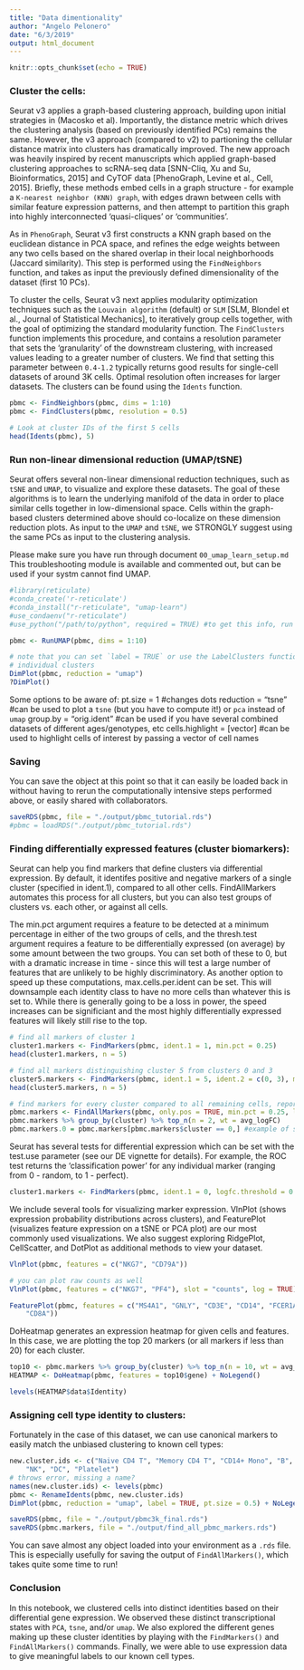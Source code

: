 ```yaml
---
title: "Data dimentionality"
author: "Angelo Pelonero"
date: "6/3/2019"
output: html_document
---
```


```r
knitr::opts_chunk$set(echo = TRUE)
```

### Cluster the cells:
Seurat v3 applies a graph-based clustering approach, building upon initial strategies in (Macosko et al). Importantly, the distance metric which drives the clustering analysis (based on previously identified PCs) remains the same. However, the v3 approach (compared to v2) to partioning the cellular distance matrix into clusters has dramatically improved. The new approach was heavily inspired by recent manuscripts which applied graph-based clustering approaches to scRNA-seq data [SNN-Cliq, Xu and Su, Bioinformatics, 2015] and CyTOF data [PhenoGraph, Levine et al., Cell, 2015]. Briefly, these methods embed cells in a graph structure - for example a `K-nearest neighbor (KNN) graph`, with edges drawn between cells with similar feature expression patterns, and then attempt to partition this graph into highly interconnected ‘quasi-cliques’ or ‘communities’.

As in `PhenoGraph`, Seurat v3 first constructs a KNN graph based on the euclidean distance in PCA space, and refines the edge weights between any two cells based on the shared overlap in their local neighborhoods (Jaccard similarity). This step is performed using the `FindNeighbors` function, and takes as input the previously defined dimensionality of the dataset (first 10 PCs).

To cluster the cells, Seurat v3 next applies modularity optimization techniques such as the `Louvain algorithm` (default) or `SLM` [SLM, Blondel et al., Journal of Statistical Mechanics], to iteratively group cells together, with the goal of optimizing the standard modularity function. The `FindClusters` function implements this procedure, and contains a resolution parameter that sets the ‘granularity’ of the downstream clustering, with increased values leading to a greater number of clusters. We find that setting this parameter between `0.4-1.2` typically returns good results for single-cell datasets of around 3K cells. Optimal resolution often increases for larger datasets. The clusters can be found using the `Idents` function.
```r
pbmc <- FindNeighbors(pbmc, dims = 1:10)
pbmc <- FindClusters(pbmc, resolution = 0.5)
```

```r
# Look at cluster IDs of the first 5 cells
head(Idents(pbmc), 5)
```

### Run non-linear dimensional reduction (UMAP/tSNE)
Seurat offers several non-linear dimensional reduction techniques, such as `tSNE` and `UMAP`, to visualize and explore these datasets. The goal of these algorithms is to learn the underlying manifold of the data in order to place similar cells together in low-dimensional space. Cells within the graph-based clusters determined above should co-localize on these dimension reduction plots. As input to the `UMAP` and `tSNE`, we STRONGLY suggest using the same PCs as input to the clustering analysis.

Please make sure you have run through document `00_umap_learn_setup.md`
This troubleshooting module is available and commented out, but can be used if your systm cannot find UMAP.

```r
#library(reticulate)
#conda_create('r-reticulate')
#conda_install("r-reticulate", "umap-learn")
#use_condaenv("r-reticulate")
#use_python("/path/to/python", required = TRUE) #to get this info, run `$ where python` on a bash prompt.
```

```r
pbmc <- RunUMAP(pbmc, dims = 1:10)
```

```r
# note that you can set `label = TRUE` or use the LabelClusters function to help label
# individual clusters
DimPlot(pbmc, reduction = "umap")
?DimPlot()
```

Some options to be aware of:
pt.size = 1                #changes dots
reduction = "tsne"         #can be used to plot a `tsne` (but you have to compute it!) or `pca` instead of `umap`
group.by = "orig.ident"    #can be used if you have several combined datasets of different ages/genotypes, etc
cells.highlight = [vector] #can be used to highlight cells of interest by passing a vector of cell names

### Saving

You can save the object at this point so that it can easily be loaded back in without having to rerun the computationally intensive steps performed above, or easily shared with collaborators.
```r
saveRDS(pbmc, file = "./output/pbmc_tutorial.rds")
#pbmc = loadRDS("./output/pbmc_tutorial.rds")
```

### Finding differentially expressed features (cluster biomarkers):

Seurat can help you find markers that define clusters via differential expression. By default, it identifes positive and negative markers of a single cluster (specified in ident.1), compared to all other cells. FindAllMarkers automates this process for all clusters, but you can also test groups of clusters vs. each other, or against all cells.

The min.pct argument requires a feature to be detected at a minimum percentage in either of the two groups of cells, and the thresh.test argument requires a feature to be differentially expressed (on average) by some amount between the two groups. You can set both of these to 0, but with a dramatic increase in time - since this will test a large number of features that are unlikely to be highly discriminatory. As another option to speed up these computations, max.cells.per.ident can be set. This will downsample each identity class to have no more cells than whatever this is set to. While there is generally going to be a loss in power, the speed increases can be significiant and the most highly differentially expressed features will likely still rise to the top.
```r
# find all markers of cluster 1
cluster1.markers <- FindMarkers(pbmc, ident.1 = 1, min.pct = 0.25)
head(cluster1.markers, n = 5)
```

```r
# find all markers distinguishing cluster 5 from clusters 0 and 3
cluster5.markers <- FindMarkers(pbmc, ident.1 = 5, ident.2 = c(0, 3), min.pct = 0.25)
head(cluster5.markers, n = 5)
```

```r
# find markers for every cluster compared to all remaining cells, report only the positive ones
pbmc.markers <- FindAllMarkers(pbmc, only.pos = TRUE, min.pct = 0.25, logfc.threshold = 0.25)
pbmc.markers %>% group_by(cluster) %>% top_n(n = 2, wt = avg_logFC)
pbmc.markers.0 = pbmc.markers[pbmc.markers$cluster == 0,] #example of subsetting the FindAllMarkers() result for Cluster 0
```
Seurat has several tests for differential expression which can be set with the test.use parameter (see our DE vignette for details). For example, the ROC test returns the ‘classification power’ for any individual marker (ranging from 0 - random, to 1 - perfect).

```r
cluster1.markers <- FindMarkers(pbmc, ident.1 = 0, logfc.threshold = 0.25, test.use = "roc", only.pos = TRUE)
```

We include several tools for visualizing marker expression. VlnPlot (shows expression probability distributions across clusters), and FeaturePlot (visualizes feature expression on a tSNE or PCA plot) are our most commonly used visualizations. We also suggest exploring RidgePlot, CellScatter, and DotPlot as additional methods to view your dataset.
```r
VlnPlot(pbmc, features = c("NKG7", "CD79A"))
```

```r
# you can plot raw counts as well
VlnPlot(pbmc, features = c("NKG7", "PF4"), slot = "counts", log = TRUE)
```

```r
FeaturePlot(pbmc, features = c("MS4A1", "GNLY", "CD3E", "CD14", "FCER1A", "FCGR3A", "LYZ", "PPBP", 
    "CD8A"))
```
DoHeatmap generates an expression heatmap for given cells and features. In this case, we are plotting the top 20 markers (or all markers if less than 20) for each cluster.

```r
top10 <- pbmc.markers %>% group_by(cluster) %>% top_n(n = 10, wt = avg_logFC)
HEATMAP <- DoHeatmap(pbmc, features = top10$gene) + NoLegend()

levels(HEATMAP$data$Identity)
```

### Assigning cell type identity to clusters:

Fortunately in the case of this dataset, we can use canonical markers to easily match the unbiased clustering to known cell types:
```r
new.cluster.ids <- c("Naive CD4 T", "Memory CD4 T", "CD14+ Mono", "B", "CD8 T", "FCGR3A+ Mono", 
    "NK", "DC", "Platelet")
# throws error, missing a name?
names(new.cluster.ids) <- levels(pbmc)
pbmc <- RenameIdents(pbmc, new.cluster.ids)
DimPlot(pbmc, reduction = "umap", label = TRUE, pt.size = 0.5) + NoLegend()
```

```r
saveRDS(pbmc, file = "./output/pbmc3k_final.rds")
saveRDS(pbmc.markers, file = "./output/find_all_pbmc_markers.rds")
```
You can save almost any object loaded into your environment as a `.rds` file. This is especially usefully for saving the output of `FindAllMarkers()`, which takes quite some time to run!

### Conclusion

In this notebook, we clustered cells into distinct identities based on their differential gene expression. We observed these distinct transcriptional states with `PCA`, `tsne`, and/or `umap`. We also explored the different genes making up these cluster identities by playing with the `FindMarkers()` and `FindAllMarkers()` commands. Finally, we were able to use expression data to give meaningful labels to our known cell types.